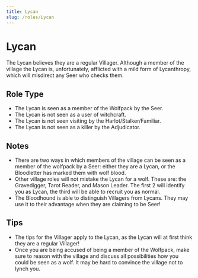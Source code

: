 ```yaml
---
title: Lycan
slug: /roles/Lycan
---
```


# Lycan

The Lycan believes they are a regular Villager. Although a member of the village the Lycan is, unfortunately, afflicted with a mild form of Lycanthropy, which will misdirect any Seer who checks them.

## Role Type

- The Lycan is seen as a member of the Wolfpack by the Seer.
- The Lycan is not seen as a user of witchcraft.
- The Lycan is not seen visiting by the Harlot/Stalker/Familiar.
- The Lycan is not seen as a killer by the Adjudicator.

## Notes

- There are two ways in which members of the village can be seen as a member of the wolfpack by a Seer: either they are a Lycan, or the Bloodletter has marked them with wolf blood.
- Other village roles will not mistake the Lycan for a wolf. These are: the Gravedigger, Tarot Reader, and Mason Leader. The first 2 will identify you as Lycan, the third will be able to recruit you as normal.
- The Bloodhound is able to distinguish Villagers from Lycans. They may use it to their advantage when they are claiming to be Seer!

## Tips

- The tips for the Villager apply to the Lycan, as the Lycan will at first think they are a regular Villager!
- Once you are being accused of being a member of the Wolfpack, make sure to reason with the village and discuss all possibilities how you could be seen as a wolf. It may be hard to convince the village not to lynch you.
